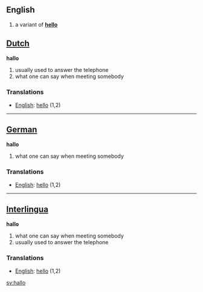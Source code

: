 ==English==
#a variant of '''[[hello]]'''

==[[Dutch]]==

'''hallo'''

#usually used to answer the telephone
#what one can say when meeting somebody

===Translations===
*[[English]]: [[hello]] (1,2)

----
==[[German]]==

'''hallo'''

#what one can say when meeting somebody

===Translations===
*[[English]]: [[hello]] (1,2)

----
==[[Interlingua]]==

'''hallo'''

#what one can say when meeting somebody
#usually used to answer the telephone

===Translations===
*[[English]]: [[hello]] (1,2)

[[sv:hallo]]